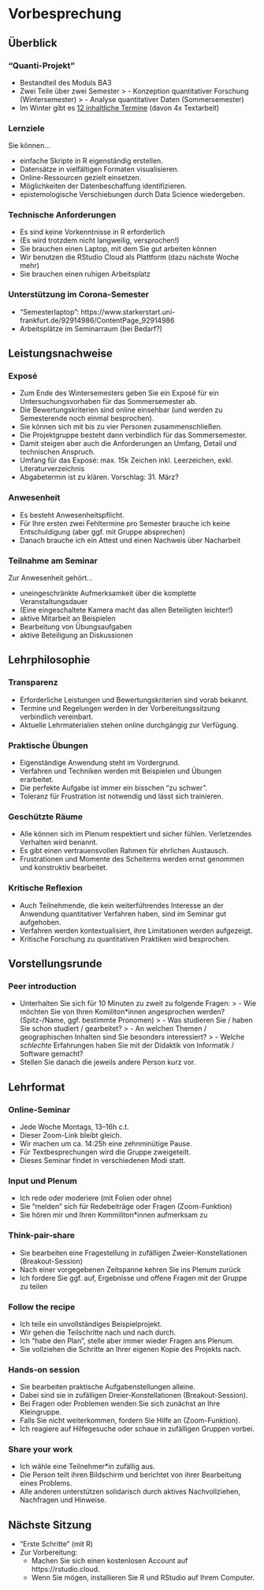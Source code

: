 # Vorbesprechung

## Überblick

### "Quanti-Projekt"

- Bestandteil des Moduls BA3
- Zwei Teile über zwei Semester
>   - Konzeption quantitativer Forschung (Wintersemester)
>   - Analyse quantitativer Daten (Sommersemester)
- Im Winter gibt es [12 inhaltliche Termine](#terminüberblick) (davon 4x Textarbeit)

### Lernziele

Sie können...

- einfache Skripte in R eigenständig erstellen.
- Datensätze in vielfältigen Formaten visualisieren.
- Online-Ressourcen gezielt einsetzen.
- Möglichkeiten der Datenbeschaffung identifizieren.
- epistemologische Verschiebungen durch Data Science wiedergeben.

### Technische Anforderungen

- Es sind keine Vorkenntnisse in R erforderlich
- (Es wird trotzdem nicht langweilig, versprochen!)
- Sie brauchen einen Laptop, mit dem Sie gut arbeiten können
- Wir benutzen die RStudio Cloud als Plattform (dazu nächste Woche mehr)
- Sie brauchen einen ruhigen Arbeitsplatz

### Unterstützung im Corona-Semester

- "Semesterlaptop": https://www.starkerstart.uni-frankfurt.de/92914986/ContentPage_92914986
- Arbeitsplätze im Seminarraum (bei Bedarf?)

## Leistungsnachweise

### Exposé

- Zum Ende des Wintersemesters geben Sie ein Exposé für ein Untersuchungsvorhaben für das Sommersemester ab.
- Die Bewertungskriterien sind online einsehbar (und werden zu Semesterende noch einmal besprochen).
- Sie können sich mit bis zu vier Personen zusammenschließen.
- Die Projektgruppe besteht dann verbindlich für das Sommersemester. 
- Damit steigen aber auch die Anforderungen an Umfang, Detail und technischen Anspruch.
- Umfang für das Exposé: max. 15k Zeichen inkl. Leerzeichen, exkl. Literaturverzeichnis
- Abgabetermin ist zu klären. Vorschlag: 31. März?

### Anwesenheit

- Es besteht Anwesenheitspflicht. 
- Für Ihre ersten zwei Fehltermine pro Semester brauche ich keine Entschuldigung (aber ggf. mit Gruppe absprechen)
- Danach brauche ich ein Attest und einen Nachweis über Nacharbeit

### Teilnahme am Seminar

Zur Anwesenheit gehört...

- uneingeschränkte Aufmerksamkeit über die komplette Veranstaltungsdauer
- (Eine eingeschaltete Kamera macht das allen Beteiligten leichter!)
- aktive Mitarbeit an Beispielen
- Bearbeitung von Übungsaufgaben
- aktive Beteiligung an Diskussionen

## Lehrphilosophie

### Transparenz

- Erforderliche Leistungen und Bewertungskriterien sind vorab bekannt.
- Termine und Regelungen werden in der Vorbereitungssitzung verbindlich vereinbart.
- Aktuelle Lehrmaterialien stehen online durchgängig zur Verfügung.

### Praktische Übungen

- Eigenständige Anwendung steht im Vordergrund.
- Verfahren und Techniken werden mit Beispielen und Übungen erarbeitet.
- Die perfekte Aufgabe ist immer ein bisschen "zu schwer".
- Toleranz für Frustration ist notwendig und lässt sich trainieren.

### Geschützte Räume

- Alle können sich im Plenum respektiert und sicher fühlen. Verletzendes Verhalten wird benannt.
- Es gibt einen vertrauensvollen Rahmen für ehrlichen Austausch.
- Frustrationen und Momente des Scheiterns werden ernst genommen und konstruktiv bearbeitet.

### Kritische Reflexion

- Auch Teilnehmende, die kein weiterführendes Interesse an der Anwendung quantitativer Verfahren haben, sind im Seminar gut aufgehoben.
- Verfahren werden kontextualisiert, ihre Limitationen werden aufgezeigt.
- Kritische Forschung zu quantitativen Praktiken wird besprochen. 

## Vorstellungsrunde

### Peer introduction

- Unterhalten Sie sich für 10 Minuten zu zweit zu folgende Fragen:
>   - Wie möchten Sie von Ihren Komiliton\*innen angesprochen werden? (Spitz-/Name, ggf. bestimmte Pronomen)
>   - Was studieren Sie / haben Sie schon studiert / gearbeitet?
>   - An welchen Themen / geographischen Inhalten sind Sie besonders interessiert?
>   - Welche *schlechte* Erfahrungen haben Sie mit der Didaktik von Informatik / Software gemacht?
- Stellen Sie danach die jeweils andere Person kurz vor.

## Lehrformat

### Online-Seminar

- Jede Woche Montags, 13--16h c.t.
- Dieser Zoom-Link bleibt gleich.
- Wir machen um ca. 14:25h eine zehnminütige Pause.
- Für Textbesprechungen wird die Gruppe zweigeteilt.
- Dieses Seminar findet in verschiedenen Modi statt.

### Input und Plenum

- Ich rede oder moderiere (mit Folien oder ohne)
- Sie "melden" sich für Redebeiträge oder Fragen (Zoom-Funktion)
- Sie hören mir und Ihren Kommiliton\*innen aufmerksam zu

### Think-pair-share

- Sie bearbeiten eine Fragestellung in zufälligen Zweier-Konstellationen (Breakout-Session)
- Nach einer vorgegebenen Zeitspanne kehren Sie ins Plenum zurück
- Ich fordere Sie ggf. auf, Ergebnisse und offene Fragen mit der Gruppe zu teilen

### Follow the recipe

- Ich teile ein unvollständiges Beispielprojekt.
- Wir gehen die Teilschritte nach und nach durch.
- Ich "habe den Plan", stelle aber immer wieder Fragen ans Plenum.
- Sie vollziehen die Schritte an Ihrer eigenen Kopie des Projekts nach.

### Hands-on session

- Sie bearbeiten praktische Aufgabenstellungen alleine.
- Dabei sind sie in zufälligen Dreier-Konstellationen (Breakout-Session).
- Bei Fragen oder Problemen wenden Sie sich zunächst an Ihre Kleingruppe.
- Falls Sie nicht weiterkommen, fordern Sie Hilfe an (Zoom-Funktion).
- Ich reagiere auf Hilfegesuche oder schaue in zufälligen Gruppen vorbei. 

### Share your work

- Ich wähle eine Teilnehmer\*in zufällig aus.
- Die Person teilt ihren Bildschirm und berichtet von ihrer Bearbeitung eines Problems.
- Alle anderen unterstützen solidarisch durch aktives Nachvollziehen, Nachfragen und Hinweise.

## Nächste Sitzung

- "Erste Schritte" (mit R)
- Zur Vorbereitung:
  - Machen Sie sich einen kostenlosen Account auf https://rstudio.cloud.
  - Wenn Sie mögen, installieren Sie R und RStudio auf Ihrem Computer. 
